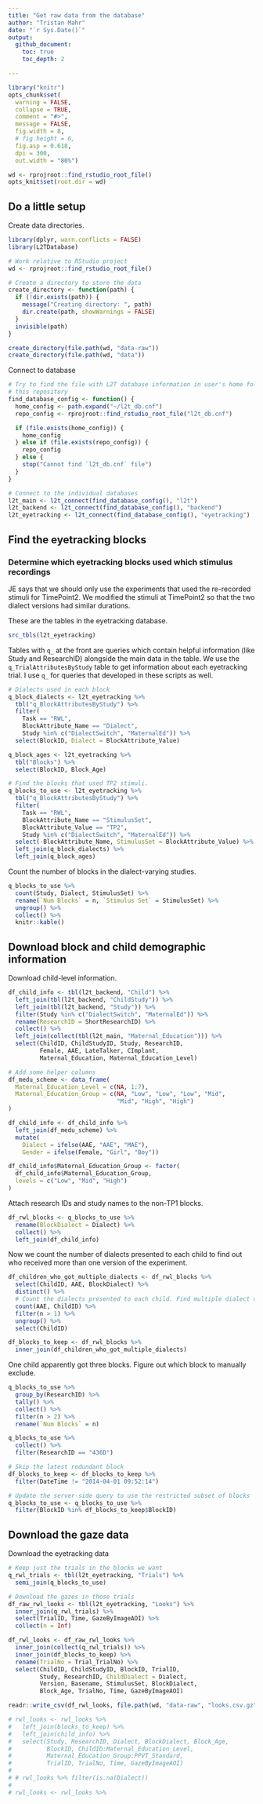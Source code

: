 ```yaml
---
title: "Get raw data from the database"
author: "Tristan Mahr"
date: "`r Sys.Date()`"
output: 
  github_document:
    toc: true
    toc_depth: 2

---
```


```r
library("knitr")
opts_chunk$set(
  warning = FALSE,
  collapse = TRUE, 
  comment = "#>", 
  message = FALSE,
  fig.width = 8,
  # fig.height = 6,
  fig.asp = 0.618,
  dpi = 300,
  out.width = "80%")

wd <- rprojroot::find_rstudio_root_file()
opts_knit$set(root.dir = wd)
```


## Do a little setup

Create data directories.

```r
library(dplyr, warn.conflicts = FALSE)
library(L2TDatabase)

# Work relative to RStudio project
wd <- rprojroot::find_rstudio_root_file()

# Create a directory to store the data
create_directory <- function(path) {
  if (!dir.exists(path)) {
    message("Creating directory: ", path)
    dir.create(path, showWarnings = FALSE)
  }
  invisible(path)
}

create_directory(file.path(wd, "data-raw"))
create_directory(file.path(wd, "data"))
```

Connect to database

```r
# Try to find the file with L2T database information in user's home folder or in
# this repository
find_database_config <- function() {
  home_config <- path.expand("~/l2t_db.cnf")
  repo_config <- rprojroot::find_rstudio_root_file("l2t_db.cnf")

  if (file.exists(home_config)) {
    home_config
  } else if (file.exists(repo_config)) {
    repo_config
  } else {
    stop("Cannot find `l2t_db.cnf` file")
  }
}

# Connect to the individual databases
l2t_main <- l2t_connect(find_database_config(), "l2t")
l2t_backend <- l2t_connect(find_database_config(), "backend")
l2t_eyetracking <- l2t_connect(find_database_config(), "eyetracking")
```


## Find the eyetracking blocks

### Determine which eyetracking blocks used which stimulus recordings

JE says that we should only use the experiments that used the re-recorded 
stimuli for TimePoint2. We modified the stimuli at TimePoint2 so that the two
dialect versions had similar durations.

These are the tables in the eyetracking database.

```r
src_tbls(l2t_eyetracking)
```

Tables with `q_` at the front are queries which contain helpful information
(like Study and ResearchID) alongside the main data in the table. We use the
`q_TrialAttributesByStudy` table to get information about each eyetracking 
trial. I use `q_` for queries that developed in these scripts as well.

```r
# Dialects used in each block
q_block_dialects <- l2t_eyetracking %>% 
  tbl("q_BlockAttributesByStudy") %>% 
  filter(
    Task == "RWL", 
    BlockAttribute_Name == "Dialect", 
    Study %in% c("DialectSwitch", "MaternalEd")) %>% 
  select(BlockID, Dialect = BlockAttribute_Value)

q_block_ages <- l2t_eyetracking %>% 
  tbl("Blocks") %>% 
  select(BlockID, Block_Age)

# Find the blocks that used TP2 stimuli.
q_blocks_to_use <- l2t_eyetracking %>% 
  tbl("q_BlockAttributesByStudy") %>% 
  filter(
    Task == "RWL", 
    BlockAttribute_Name == "StimulusSet", 
    BlockAttribute_Value == "TP2",
    Study %in% c("DialectSwitch", "MaternalEd")) %>% 
  select(-BlockAttribute_Name, StimulusSet = BlockAttribute_Value) %>% 
  left_join(q_block_dialects) %>% 
  left_join(q_block_ages)
```

Count the number of blocks in the dialect-varying studies.

```r
q_blocks_to_use %>% 
  count(Study, Dialect, StimulusSet) %>% 
  rename(`Num Blocks` = n, `Stimulus Set` = StimulusSet) %>% 
  ungroup() %>% 
  collect() %>% 
  knitr::kable()
```


## Download block and child demographic information

Download child-level information.

```r
df_child_info <- tbl(l2t_backend, "Child") %>% 
  left_join(tbl(l2t_backend, "ChildStudy")) %>% 
  left_join(tbl(l2t_backend, "Study")) %>% 
  filter(Study %in% c("DialectSwitch", "MaternalEd")) %>% 
  rename(ResearchID = ShortResearchID) %>% 
  collect() %>% 
  left_join(collect(tbl(l2t_main, "Maternal_Education"))) %>% 
  select(ChildID, ChildStudyID, Study, ResearchID, 
         Female, AAE, LateTalker, CImplant, 
         Maternal_Education, Maternal_Education_Level) 

# Add some helper columns
df_medu_scheme <- data_frame(
  Maternal_Education_Level = c(NA, 1:7),
  Maternal_Education_Group = c(NA, "Low", "Low", "Low", "Mid", 
                               "Mid", "High", "High")
)

df_child_info <- df_child_info %>% 
  left_join(df_medu_scheme) %>%
  mutate(
    Dialect = ifelse(AAE, "AAE", "MAE"),
    Gender = ifelse(Female, "Girl", "Boy")) 

df_child_info$Maternal_Education_Group <- factor(
  df_child_info$Maternal_Education_Group, 
  levels = c("Low", "Mid", "High")
)
```

Attach research IDs and study names to the non-TP1 blocks.

```r
df_rwl_blocks <- q_blocks_to_use %>% 
  rename(BlockDialect = Dialect) %>% 
  collect() %>% 
  left_join(df_child_info)
```

Now we count the number of dialects presented to each child to find out who
received more than one version of the experiment.

```r
df_children_who_got_multiple_dialects <- df_rwl_blocks %>% 
  select(ChildID, AAE, BlockDialect) %>% 
  distinct() %>% 
  # Count the dialects presented to each child. Find multiple dialect children
  count(AAE, ChildID) %>% 
  filter(n > 1) %>% 
  ungroup() %>% 
  select(ChildID)

df_blocks_to_keep <- df_rwl_blocks %>% 
  inner_join(df_children_who_got_multiple_dialects)
```

One child apparently got three blocks. Figure out which block to manually
exclude.

```r
q_blocks_to_use %>% 
  group_by(ResearchID) %>% 
  tally() %>% 
  collect() %>% 
  filter(n > 2) %>% 
  rename(`Num Blocks` = n)

q_blocks_to_use %>% 
  collect() %>% 
  filter(ResearchID == "436D")

# Skip the latest redundant block
df_blocks_to_keep <- df_blocks_to_keep %>% 
  filter(DateTime != "2014-04-01 09:52:14")

# Update the server-side query to use the restricted subset of blocks
q_blocks_to_use <- q_blocks_to_use %>% 
  filter(BlockID %in% df_blocks_to_keep$BlockID)
```


## Download the gaze data

Download the eyetracking data

```r
# Keep just the trials in the blocks we want
q_rwl_trials <- tbl(l2t_eyetracking, "Trials") %>% 
  semi_join(q_blocks_to_use)

# Download the gazes in those trials
df_raw_rwl_looks <- tbl(l2t_eyetracking, "Looks") %>% 
  inner_join(q_rwl_trials) %>% 
  select(TrialID, Time, GazeByImageAOI) %>% 
  collect(n = Inf) 

df_rwl_looks <- df_raw_rwl_looks %>% 
  inner_join(collect(q_rwl_trials)) %>% 
  inner_join(df_blocks_to_keep) %>% 
  rename(TrialNo = Trial_TrialNo) %>% 
  select(ChildID, ChildStudyID, BlockID, TrialID, 
         Study, ResearchID, ChildDialect = Dialect, 
         Version, Basename, StimulusSet, BlockDialect, 
         Block_Age, TrialNo, Time, GazeByImageAOI)

readr::write_csv(df_rwl_looks, file.path(wd, "data-raw", "looks.csv.gz"))

# rwl_looks <- rwl_looks %>% 
#   left_join(blocks_to_keep) %>% 
#   left_join(child_info) %>% 
#   select(Study, ResearchID, Dialect, BlockDialect, Block_Age,
#          BlockID, ChildID:Maternal_Education_Level, 
#          Maternal_Education_Group:PPVT_Standard,
#          TrialID, TrialNo, Time, GazeByImageAOI)
# 
# # rwl_looks %>% filter(is.na(Dialect))
# 
# rwl_looks <- rwl_looks %>% 

```

